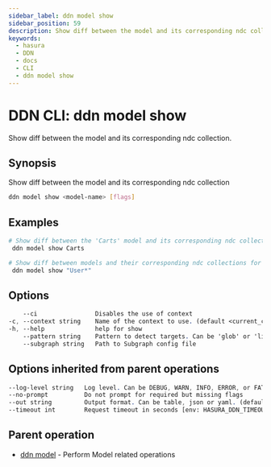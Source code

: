 ```yaml
---
sidebar_label: ddn model show
sidebar_position: 59
description: Show diff between the model and its corresponding ndc collection using the DDN CLI
keywords:
  - hasura
  - DDN
  - docs
  - CLI
  - ddn model show
---
```


# DDN CLI: ddn model show

Show diff between the model and its corresponding ndc collection.

## Synopsis

Show diff between the model and its corresponding ndc collection

```bash
ddn model show <model-name> [flags]
```

## Examples

```bash
# Show diff between the 'Carts' model and its corresponding ndc collection
 ddn model show Carts

# Show diff between models and their corresponding ndc collections for all models matching glob pattern 'User*'
 ddn model show "User*"
```

## Options

```sass
    --ci                Disables the use of context
-c, --context string    Name of the context to use. (default <current_context>)
-h, --help              help for show
    --pattern string    Pattern to detect targets. Can be 'glob' or 'literal'. (default "glob")
    --subgraph string   Path to Subgraph config file
```

## Options inherited from parent operations

```sass
--log-level string   Log level. Can be DEBUG, WARN, INFO, ERROR, or FATAL. (default "INFO")
--no-prompt          Do not prompt for required but missing flags
--out string         Output format. Can be table, json or yaml. (default "table")
--timeout int        Request timeout in seconds [env: HASURA_DDN_TIMEOUT] (default 100)
```

## Parent operation

- [ddn model](/cli/commands/ddn_model) - Perform Model related operations
